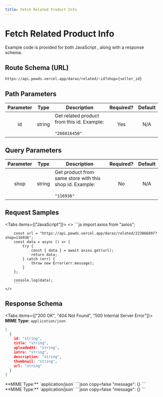 ```yaml
---
title: Fetch Related Product Info
---
```



# Fetch Related Product Info

Example code is provided for both JavaScript , along with a response schema.

## Route Schema (URL)

```
https://api.pewds.vercel.app/daraz/related/:id?shop={seller_id}
```

## Path Parameters

| Parameter |  Type  | Description                                                             | Required? | Default |
| :-------: | :----: | ----------------------------------------------------------------------- | :-------: | :-----: |
|    id     | string |  Get related product from this id.  Example: <br></br>`"266816450"`|    Yes    |   N/A   |

## Query Parameters

| Parameter |  Type  | Description                                                             | Required? | Default |
| :-------: | :----: | ----------------------------------------------------------------------- | :-------: | :-----: |
|    shop     | string |  Get product from same store with this shop id.  Example: <br></br>`"116936"` |    No    |   N/A   |

## Request Samples

<Tabs items={["JavaScript"]}>
  <Tab>
    <>
        ```js
        import axios from "axios";

      
        const url = "https://api.pewds.vercel.app/daraz/related/223866897?shop=116936";
        const data = async () => {
            try {
                const { data } = await axios.get(url);
                return data;
            } catch (err) {
                throw new Error(err.message);
            }
        };

        console.log(data);
        ```
    </>

  </Tab>
  
</Tabs>

## Response Schema

<Tabs items={["200 OK", "404 Not Found", "500 Internal Server Error"]}>
  <Tab>
  **MIME Type:** `application/json`
  ```json copy=false
  [
    {
      id: "string",
      title: "string",
      uploadedAt: "string",
      intro: "string",
      description: "string",
      thumbnail: "string",
      url: "string"
    }
  ]
  ```
  </Tab>
  <Tab>
  **MIME Type:** `application/json`
  ```json copy=false
  "message": {}
  ```
  </Tab>
  <Tab>
  **MIME Type:** `application/json`
  ```json copy=false
  "message": {}
  ```
  </Tab>
</Tabs>
